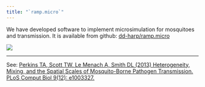 ```yaml
---
title: "`ramp.micro`"
---
```



We have developed software to implement microsimulation for mosquitoes and transmission. It is available from github: [dd-harp/ramp.micro](https://dd-harp.github.io/ramp.micro/)

![](Figures/DynamicsOnPoints.png)


****

See: [Perkins TA, Scott TW, Le Menach A, Smith DL (2013) Heterogeneity, Mixing, and the Spatial Scales of Mosquito-Borne Pathogen Transmission. PLoS Comput Biol 9(12): e1003327.](https://doi.org/10.1371/journal.pcbi.1003327)
